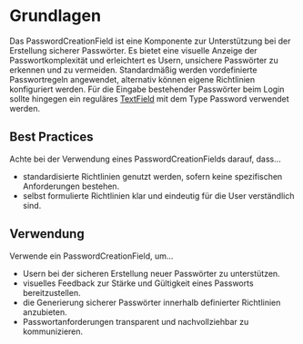 # Grundlagen

Das PasswordCreationField ist eine Komponente zur Unterstützung bei der Erstellung sicherer Passwörter. Es bietet eine visuelle Anzeige der Passwortkomplexität und erleichtert es Usern, unsichere Passwörter zu erkennen und zu vermeiden. Standardmäßig werden vordefinierte Passwortregeln angewendet, alternativ können eigene Richtlinien konfiguriert werden. Für die Eingabe bestehender Passwörter beim Login sollte hingegen ein reguläres [TextField](/03-components/form-controls/text-field) mit dem Type Password verwendet werden.

## Best Practices

Achte bei der Verwendung eines PasswordCreationFields darauf, dass…
* standardisierte Richtlinien genutzt werden, sofern keine spezifischen Anforderungen bestehen.
* selbst formulierte Richtlinien klar und eindeutig für die User verständlich sind.

## Verwendung

Verwende ein PasswordCreationField, um…
* Usern bei der sicheren Erstellung neuer Passwörter zu unterstützen.
* visuelles Feedback zur Stärke und Gültigkeit eines Passworts bereitzustellen.
* die Generierung sicherer Passwörter innerhalb definierter Richtlinien anzubieten.
* Passwortanforderungen transparent und nachvollziehbar zu kommunizieren.